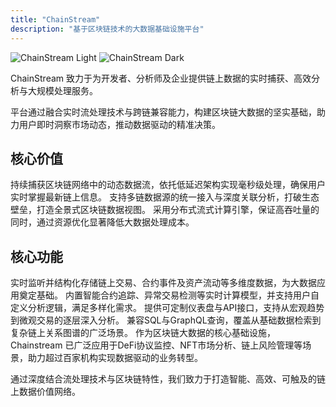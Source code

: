 ```yaml
---
title: "ChainStream"
description: "基于区块链技术的大数据基础设施平台"
---
```


<img
  className="block dark:hidden"
  src="/logo/light.png"
  alt="ChainStream Light"
/>
<img
  className="hidden dark:block"
  src="/logo/dark.png"
  alt="ChainStream Dark"
/>

<Note>
  ChainStream 致力于为开发者、分析师及企业提供链上数据的实时捕获、高效分析与大规模处理服务。
</Note>

平台通过融合实时流处理技术与跨链兼容能力，构建区块链大数据的坚实基础，助力用户即时洞察市场动态，推动数据驱动的精准决策。

## 核心价值

<CardGroup cols={3}>
  <Card title="实时数据流处理" icon="bolt">
    持续捕获区块链网络中的动态数据流，依托低延迟架构实现毫秒级处理，确保用户实时掌握最新链上信息。
  </Card>
  <Card title="跨链数据整合" icon="link">
    支持多链数据源的统一接入与深度关联分析，打破生态壁垒，打造全景式区块链数据视图。
  </Card>
  <Card title="高效经济架构" icon="microchip">
    采用分布式流式计算引擎，保证高吞吐量的同时，通过资源优化显著降低大数据处理成本。
  </Card>
</CardGroup>

## 核心功能

<CardGroup cols={2}>
  <Card title="动态数据捕获" icon="database">
    实时监听并结构化存储链上交易、合约事件及资产流动等多维度数据，为大数据应用奠定基础。
  </Card>
  <Card title="流式分析引擎" icon="chart-line">
    内置智能合约追踪、异常交易检测等实时计算模型，并支持用户自定义分析逻辑，满足多样化需求。
  </Card>
  <Card title="交互式可视化" icon="chart-pie">
    提供可定制仪表盘与API接口，支持从宏观趋势到微观交易的逐层深入分析。
  </Card>
  <Card title="开放查询服务" icon="magnifying-glass">
    兼容SQL与GraphQL查询，覆盖从基础数据检索到复杂链上关系图谱的广泛场景。
  </Card>
</CardGroup>

<Tip>
  作为区块链大数据的核心基础设施，Chainstream 已广泛应用于DeFi协议监控、NFT市场分析、链上风险管理等场景，助力超过百家机构实现数据驱动的业务转型。
</Tip>

通过深度结合流处理技术与区块链特性，我们致力于打造智能、高效、可触及的链上数据价值网络。
